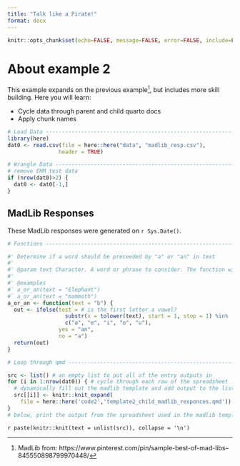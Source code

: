 ```yaml
---
title: "Talk like a Pirate!"
format: docx
---
```


<!-- Here in the 'setup' code chunk, we are stating that -->
<!-- we never want to display chunks in our output -->

```r
knitr::opts_chunk$set(echo=FALSE, message=FALSE, error=FALSE, include=FALSE, comment=FALSE)
```

# About example 2

This example expands on the previous example^[MadLib from:  https://www.pinterest.com/pin/sample-best-of-mad-libs--845550898799970448/], but includes more skill building. Here you will learn:

 - Cycle data through parent and child quarto docs
 - Apply chunk names

```r

# Load Data --------------------------------------------------------------------
library(here)
dat0 <- read.csv(file = here::here("data", "madlib_resp.csv"), 
                header = TRUE)

# Wrangle Data -----------------------------------------------------------------
# remove EHM test data
if (nrow(dat0)>2) {
  dat0 <- dat0[-1,] 
}
```

## MadLib Responses

These MadLib responses were generated on `r Sys.Date()`. 

```r

# Functions --------------------------------------------------------------------

#' Determine if a word should be preceeded by "a" or "an" in text
#'
#' @param text Character. A word or phrase to consider. The function will only use the first character of the entry. 
#'
#' @examples
#` a_or_an(text = "Elephant")
#` a_or_an(text = "mammoth")
a_or_an <- function(text = "b") {
  out <- ifelse(test = # is the first letter a vowel?
                  substr(x = tolower(text), start = 1, stop = 1) %in% 
                  c("a", "e", "i", "o", "u"), 
                yes = "an", 
                no = "a")
  return(out)
}

# Loop through qmd -------------------------------------------------------------

src <- list() # an empty list to put all of the entry outputs in
for (i in 1:nrow(dat0)) { # cycle through each row of the spreadsheet
  # dynamically fill out the madlib template and add output to the list
  src[[i]] <- knitr::knit_expand(
    file = here::here('code2','template2_child_madlib_responces.qmd'))
}
# below, print the output from the spreadsheet used in the madlib template
```

`r paste(knitr::knit(text = unlist(src)), collapse = '\n')`

